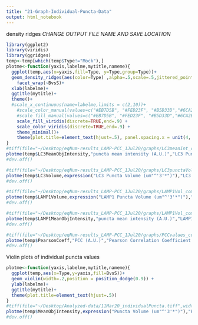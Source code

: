 ```yaml
---
title: "21-Graph-Individual-Puncta-Data"
output: html_notebook
---
```


density ridges
*CHANGE OUTPUT FILE NAME AND SAVE LOCATION*
```r
library(ggplot2)
library(viridis)
library(ggridges)
temp<-temp[which(temp$Type!="Mock"),]
plotme<-function(yaxis,labelme,mytitle,nameme){
  ggplot(temp,aes(x=yaxis,fill=Type, y=Type,group=Type))+
  geom_density_ridges(aes(color=Type) ,alpha=.5,scale=.5,jittered_points=TRUE,position="raincloud",scale=.2,point_size=.5) +
    facet_wrap(~BvsS)+
  xlab(labelme)+
  ggtitle(mytitle)+
  theme()+
  #scale_x_continuous(name=labelme,limits = c(2,10))+
    #scale_color_manual(values=c("#EB7D5B", "#FED23F", "#B5D33D","#6CA2EA","#442288"))+
    #scale_fill_manual(values=c("#EB7D5B", "#FED23F", "#B5D33D","#6CA2EA","#442288"))
    scale_fill_viridis(discrete=TRUE,end=.9) +
    scale_color_viridis(discrete=TRUE,end=.9) +
    theme_minimal()+
    theme(plot.title=element_text(hjust=.5), panel.spacing.x = unit(4, "lines"))
}
#tiff(file="~/Desktop/eqNum-results_LAMP-PCC_1Jul20/graphs/LC3meanInt_combined-datasets_7Jul20.tiff",width=2800,height=2800,res=600)
plotme(temp$LC3MeanObjIntensity,"puncta mean intensity (A.U.)","LC3 Puncta Mean Intensity")
#dev.off()

#tiff(file="~/Desktop/eqNum-results_LAMP-PCC_1Jul20/graphs/LC3punctaVol_combined-datasets_7Jul20.tiff",width=3000,height=3000,res=600)
plotme(temp$LC3Volume,expression("LC3 Puncta Volume (um"^'3'*")"),"LC3 Puncta Volumes")
#dev.off()

#tiff(file="~/Desktop/eqNum-results_LAMP-PCC_1Jul20/graphs/LAMP1Vol_combined-datasets_7Jul20.tiff",width=3000,height=3000,res=600)
plotme(temp$LAMP1Volume,expression("LAMP1 Puncta Volume (um"^'3'*")"),"LAMP1 Puncta Volumes")
#dev.off()

#tiff(file="~/Desktop/eqNum-results_LAMP-PCC_1Jul20/graphs/LAMP1Vol_combined-datasets_7Jul20.tiff",width=3000,height=3000,res=600)
plotme(temp$LAMP1MeanObjIntensity,"puncta mean intensity (A.U.)","LAMP1 Puncta Mean Intensity")
#dev.off()

#tiff(file="~/Desktop/eqNum-results_LAMP-PCC_1Jul20/graphs/PCCvalues_combined-datasets_7Jul20.tiff",width=3000,height=3000,res=600)
plotme(temp$PearsonCoeff,"PCC (A.U.)","Pearson Correlation Coefficient Values")
#dev.off()
```


Violin plots of individual puncta values

```r
plotme<-function(yaxis,labelme,mytitle,nameme){
  ggplot(temp,aes(x=Type,y=yaxis,fill=BvsS))+
  geom_violin(width=.2,position = position_dodge(0.9)) +
  ylab(labelme)+
  ggtitle(mytitle)+
  theme(plot.title=element_text(hjust=.5))
}
#tiff(file="~/Desktop/Analyzed-data/11Mar20_individualPuncta.tiff",width=2800,height=2800,res=600)
plotme(temp$MeanObjIntensity,expression("Puncta Volume (um"^'3'*")"),"Puncta Volumes")
#dev.off()
```
